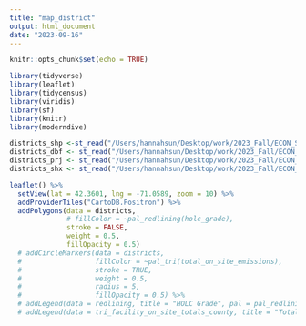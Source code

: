 ```yaml
---
title: "map_district"
output: html_document
date: "2023-09-16"
---
```


```r
knitr::opts_chunk$set(echo = TRUE)

library(tidyverse)
library(leaflet)
library(tidycensus)
library(viridis)
library(sf)
library(knitr)
library(moderndive)

```

```r
districts_shp <-st_read("/Users/hannahsun/Desktop/work/2023_Fall/ECON_SS/districtShapes/districts097.shp")
districts_dbf <- st_read("/Users/hannahsun/Desktop/work/2023_Fall/ECON_SS/districtShapes/districts097.dbf")
districts_prj <- st_read("/Users/hannahsun/Desktop/work/2023_Fall/ECON_SS/districtShapes/districts097.prj")
districts_shx <- st_read("/Users/hannahsun/Desktop/work/2023_Fall/ECON_SS/districtShapes/districts097.shx")

```



```r
leaflet() %>%
  setView(lat = 42.3601, lng = -71.0589, zoom = 10) %>% 
  addProviderTiles("CartoDB.Positron") %>%
  addPolygons(data = districts,
              # fillColor = ~pal_redlining(holc_grade), 
              stroke = FALSE,
              weight = 0.5,
              fillOpacity = 0.5) 
  # addCircleMarkers(data = districts,
  #                  fillColor = ~pal_tri(total_on_site_emissions),
  #                  stroke = TRUE,
  #                  weight = 0.5,
  #                  radius = 5,
  #                  fillOpacity = 0.5) %>%
  # addLegend(data = redlining, title = "HOLC Grade", pal = pal_redlining, values=~holc_grade)%>%
  # addLegend(data = tri_facility_on_site_totals_county, title = "Total On site Emissions", pal = pal_tri, values=~total_on_site_emissions)
```

